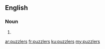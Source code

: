 ==English==

===Noun===
{{head|en|noun plural form}}

# {{plural of|puzzler|lang=en}}

[[ar:puzzlers]]
[[fr:puzzlers]]
[[ku:puzzlers]]
[[my:puzzlers]]